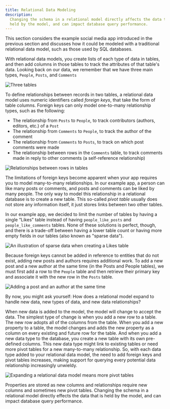 ```yaml
---
title: Relational Data Modeling
description:
  Changing the schema in a relational model directly affects the data that is
  held by the model, and can impact database query performance.
---
```


This section considers the example social media app introduced in the previous
section and discusses how it could be modeled with a traditional relational data
model, such as those used by SQL databases.

With relational data models, you create lists of each type of data in tables,
and then add columns in those tables to track the attributes of that table's
data. Looking back on our data, we remember that we have three main types,
`People`, `Posts`, and `Comments`

![Three tables](/images/data-model/evolution-4.png)

To define relationships between records in two tables, a relational data model
uses numeric identifiers called _foreign keys_, that take the form of table
columns. Foreign keys can only model one-to-many relationship types, such as the
following:

- The relationship from `Posts` to `People`, to track contributors (authors,
  editors, etc.) of a `Post`
- The relationship from `Comments` to `People`, to track the author of the
  comment
- The relationship from `Comments` to `Posts`, to track on which post comments
  were made
- The relationship between rows in the `Comments` table, to track comments made
  in reply to other comments (a self-reference relationship)

![Relationships between rows in tables](/images/data-model/evolution-5.png)

The limitations of foreign keys become apparent when your app requires you to
model many-to-many relationships. In our example app, a person can like many
posts or comments, and posts and comments can be liked by many people. The only
way to model this relationship in a relational database is to create a new
table. This so-called _pivot table_ usually does not store any information
itself, it just stores links between two other tables.

In our example app, we decided to limit the number of tables by having a single
“Likes” table instead of having `people_like_posts` and `people_like_comments`
tables. None of these solutions is perfect, though, and there is a trade-off
between having a lower table count or having more empty fields in our tables
(also known as "sparse data").

![An illustration of sparse data when creating a Likes table](/images/data-model/evolution-6.png)

Because foreign keys cannot be added in reference to entities that do not exist,
adding new posts and authors requires additional work. To add a new post and a
new author at the same time (in the Posts and People tables), we must first add
a row to the `People` table and then retrieve their primary key and associate it
with the new row in the `Posts` table.

![Adding a post and an author at the same time](/images/data-model/evolution-7.png)

By now, you might ask yourself: How does a relational model expand to handle new
data, new types of data, and new data relationships?

When new data is added to the model, the model will change to accept the data.
The simplest type of change is when you add a new row to a table. The new row
adopts all of the columns from the table. When you add a new property to a
table, the model changes and adds the new property as a column on every existing
and future row for the table. And when you add a new data type to the database,
you create a new table with its own pre-defined columns. This new data type
might link to existing tables or need more pivot tables for a new many-to-many
relationship. So, with each data type added to your relational data model, the
need to add foreign keys and pivot tables increases, making support for querying
every potential data relationship increasingly unwieldy.

![Expanding a relational data model means more pivot tables](/images/data-model/evolution-8.png)

Properties are stored as new columns and relationships require new columns and
sometimes new pivot tables. Changing the schema in a relational model directly
effects the data that is held by the model, and can impact database query
performance.
